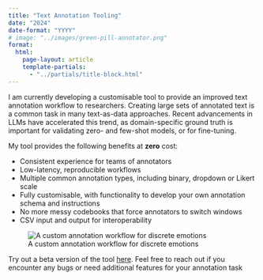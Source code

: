 ```yaml
---
title: "Text Annotation Tooling"
date: "2024"
date-format: "YYYY"
# image: "../images/green-pill-annotator.png"
format: 
  html:
    page-layout: article
    template-partials: 
      - "../partials/title-block.html"
---
```


I am currently developing a customisable tool to provide an improved text annotation workflow to researchers. Creating large sets of annotated text is a common task in many text-as-data approaches. Recent advancements in LLMs have accelerated this trend, as domain-specific ground truth is important for validating zero- and few-shot models, or for fine-tuning. 

My tool provides the following benefits at **zero** cost:

- Consistent experience for teams of annotators
- Low-latency, reproducible workflows 
- Multiple common annotation types, including binary, dropdown or Likert scale
- Fully customisable, with functionality to develop your own annotation schema and instructions
- No more messy codebooks that force annotators to switch windows
- CSV input and output for interoperability


![A custom annotation workflow for discrete emotions](../images/green-pill-annotator.png)

Try out a beta version of the tool [here](https://green-pill.streamlit.app/). Feel free to reach out if you encounter any bugs or need additional features for your annotation task